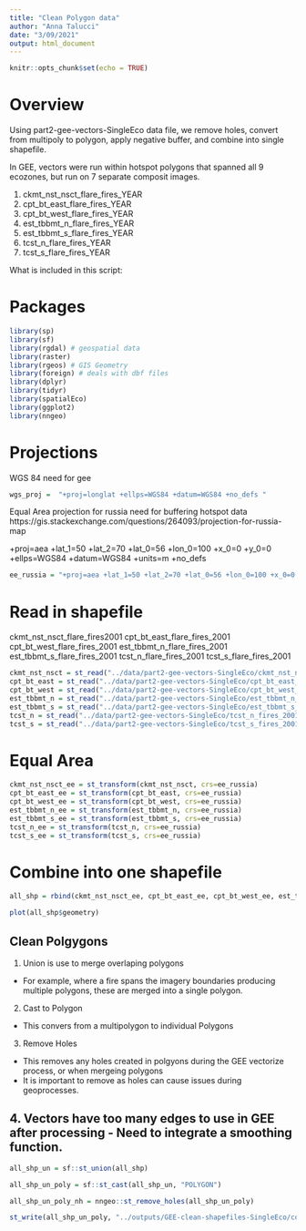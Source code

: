 ```yaml
---
title: "Clean Polygon data"
author: "Anna Talucci"
date: "3/09/2021"
output: html_document
---
```


```r
knitr::opts_chunk$set(echo = TRUE)
```

# Overview

Using part2-gee-vectors-SingleEco data file, we remove holes, convert from multipoly to polygon, apply negative buffer, and combine into single shapefile.

In GEE, vectors were run within  hotspot polygons that spanned all 9 ecozones, but run on 7 separate composit images.

1. ckmt_nst_nsct_flare_fires_YEAR
2. cpt_bt_east_flare_fires_YEAR
3. cpt_bt_west_flare_fires_YEAR
4. est_tbbmt_n_flare_fires_YEAR
5. est_tbbmt_s_flare_fires_YEAR
6. tcst_n_flare_fires_YEAR
7. tcst_s_flare_fires_YEAR


What is included in this script:

# Packages

```r
library(sp)
library(sf)
library(rgdal) # geospatial data
library(raster)
library(rgeos) # GIS Geometry
library(foreign) # deals with dbf files
library(dplyr)
library(tidyr)
library(spatialEco)
library(ggplot2)
library(nngeo)
```

# Projections

WGS 84 need for gee
```r
wgs_proj =  "+proj=longlat +ellps=WGS84 +datum=WGS84 +no_defs "
```

Equal Area projection for russia need for buffering hotspot data
https://gis.stackexchange.com/questions/264093/projection-for-russia-map

+proj=aea +lat_1=50 +lat_2=70 +lat_0=56 +lon_0=100 +x_0=0 +y_0=0 +ellps=WGS84 +datum=WGS84 +units=m +no_defs 

```r
ee_russia = "+proj=aea +lat_1=50 +lat_2=70 +lat_0=56 +lon_0=100 +x_0=0 +y_0=0 +ellps=WGS84 +datum=WGS84 +units=m +no_defs "
```

# Read in shapefile
ckmt_nst_nsct_flare_fires2001
cpt_bt_east_flare_fires_2001
cpt_bt_west_flare_fires_2001
est_tbbmt_n_flare_fires_2001
est_tbbmt_s_flare_fires_2001
tcst_n_flare_fires_2001
tcst_s_flare_fires_2001
```r
ckmt_nst_nsct = st_read("../data/part2-gee-vectors-SingleEco/ckmt_nst_nsct_fires_2001.shp", "ckmt_nst_nsct_fires_2001") 
cpt_bt_east = st_read("../data/part2-gee-vectors-SingleEco/cpt_bt_east_fires_2001.shp", "cpt_bt_east_fires_2001") 
cpt_bt_west = st_read("../data/part2-gee-vectors-SingleEco/cpt_bt_west_fires_2001.shp", "cpt_bt_west_fires_2001") 
est_tbbmt_n = st_read("../data/part2-gee-vectors-SingleEco/est_tbbmt_n_fires_2001.shp", "est_tbbmt_n_fires_2001") 
est_tbbmt_s = st_read("../data/part2-gee-vectors-SingleEco/est_tbbmt_s_fires_2001.shp", "est_tbbmt_s_fires_2001") 
tcst_n = st_read("../data/part2-gee-vectors-SingleEco/tcst_n_fires_2001.shp", "tcst_n_fires_2001") 
tcst_s = st_read("../data/part2-gee-vectors-SingleEco/tcst_s_fires_2001.shp", "tcst_s_fires_2001") 
```

# Equal Area
```r
ckmt_nst_nsct_ee = st_transform(ckmt_nst_nsct, crs=ee_russia)
cpt_bt_east_ee = st_transform(cpt_bt_east, crs=ee_russia)
cpt_bt_west_ee = st_transform(cpt_bt_west, crs=ee_russia)
est_tbbmt_n_ee = st_transform(est_tbbmt_n, crs=ee_russia)
est_tbbmt_s_ee = st_transform(est_tbbmt_s, crs=ee_russia)
tcst_n_ee = st_transform(tcst_n, crs=ee_russia)
tcst_s_ee = st_transform(tcst_s, crs=ee_russia)
```

# Combine into one shapefile
```r
all_shp = rbind(ckmt_nst_nsct_ee, cpt_bt_east_ee, cpt_bt_west_ee, est_tbbmt_n_ee, est_tbbmt_s_ee, tcst_n_ee, tcst_s_ee)
```

```r
plot(all_shp$geometry)
```


## Clean Polgygons

1. Union is use to merge overlaping polygons 
  + For example, where a fire spans the imagery boundaries producing multiple polygons, these are merged into a single polygon.
2. Cast to Polygon
  + This convers from a multipolygon to individual Polygons
3. Remove Holes
  + This removes any holes created in polgyons during the GEE vectorize process, or when mergeing polygons
  + It is important to remove as holes can cause issues during geoprocesses.
4. **Vectors have too many edges to use in GEE after processing - Need to integrate a smoothing function.**
- 
```r
all_shp_un = sf::st_union(all_shp)

all_shp_un_poly = sf::st_cast(all_shp_un, "POLYGON")
```


```r
all_shp_un_poly_nh = nngeo::st_remove_holes(all_shp_un_poly)
```

```r
st_write(all_shp_un_poly, "../outputs/GEE-clean-shapefiles-SingleEco/combine_ecozones_2001.shp", driver="ESRI Shapefile") 
```


